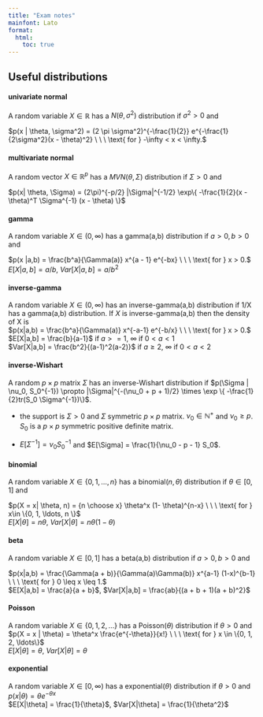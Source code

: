 ```yaml
---
title: "Exam notes"
mainfont: Lato
format: 
  html:
    toc: true
---
```


## Useful distributions

#### univariate normal

A random variable $X \in \mathbb{R}$ has a $N(\theta, \sigma^2)$ distribution if $\sigma^2 > 0$ and 


$p(x | \theta, \sigma^2) = (2 \pi \sigma^2)^{-\frac{1}{2}} e^{-\frac{1}{2\sigma^2}(x - \theta)^2} \ \ \ \text{ for } -\infty < x < \infty.$

#### multivariate normal

A random vector $X \in \mathbb{R}^p$ has a $MVN(\theta, \Sigma)$ distribution if $\Sigma > 0$ and

$p(x| \theta, \Sigma) = (2\pi)^{-p/2} |\Sigma|^{-1/2} \exp\{ -\frac{1}{2}(x - \theta)^T \Sigma^{-1} (x - \theta) \}$

#### gamma

A random variable $X \in (0, \infty)$ has a gamma(a,b) distribution if $a > 0, b > 0$ and


$p(x |a,b) = \frac{b^a}{\Gamma(a)} x^{a - 1} e^{-bx} \ \ \ \text{ for } x > 0.$  
$E[X | a, b] = a/b$, $Var[X | a,b] = a / b^2$


#### inverse-gamma

A random variable $X \in (0, \infty)$ has an inverse-gamma(a,b) distribution if 1/X has a gamma(a,b) distribution. If $X$ is inverse-gamma(a,b) then the density of X is  
$p(x|a,b) = \frac{b^a}{\Gamma(a)} x^{-a-1} e^{-b/x} \ \ \ \text{ for } x > 0.$  
$E[X|a,b] = \frac{b}{a-1}$ if $a>=1$, $\infty$ if $0<a<1$  
$Var[X|a,b] = \frac{b^2}{(a-1)^2(a-2)}$ if $a\geq2$, $\infty$ if $0<a<2$

#### inverse-Wishart

A random $p \times p$ matrix $\Sigma$ has an inverse-Wishart distribution if 
$p(\Sigma | \nu_0, S_0^{-1}) \propto |\Sigma|^{-(\nu_0 + p + 1)/2} \times \exp \{ -\frac{1}{2}tr(S_0 \Sigma^{-1})\}$.

- the support is $\Sigma > 0$ and $\Sigma$ symmetric $p \times p$ matrix. $\nu_0 \in \mathbb{N}^+$ and $\nu_0 \geq p$. $S_0$ is a $p \times p$ symmetric positive definite matrix.

- $E[\Sigma^{-1}] = \nu_0 S_0^{-1}$ and $E[\Sigma] = \frac{1}{\nu_0 - p - 1} S_0$.

#### binomial

A random variable $X \in \{0, 1, \ldots, n\}$ has a binomial$(n, \theta)$ distribution if $\theta \in [0, 1]$ and 

$p(X = x| \theta, n) = {n \choose x} \theta^x (1- \theta)^{n-x} \ \ \ \text{ for } x\in \{0, 1, \ldots, n \}$  
$E[X|\theta] = n\theta$, $Var[X|\theta] = n\theta(1-\theta)$

#### beta

A random variable $X \in [0, 1]$ has a beta(a,b) distribution if $a > 0, b > 0$ and 

$p(x|a,b) = \frac{\Gamma(a + b)}{\Gamma(a)\Gamma(b)} x^{a-1} (1-x)^{b-1} \ \ \ \text{ for } 0 \leq x \leq 1.$  
$E[X|a,b] = \frac{a}{a + b}$, $Var[X|a,b] = \frac{ab}{(a + b + 1)(a + b)^2}$

#### Poisson

A random variable $X \in \{0, 1, 2, \ldots \}$ has a Poisson($\theta$) distribution if $\theta > 0$ and  
$p(X = x | \theta) = \theta^x \frac{e^{-\theta}}{x!} \ \ \ \text{ for } x \in \{0, 1, 2, \ldots\}$  
$E[X|\theta] = \theta$, $Var[X|\theta] = \theta$

#### exponential
A random variable $X \in [0, \infty)$ has a exponential($\theta$) distribution if $\theta >0$ and  
$p(x | \theta) = \theta e^{-\theta x}$  
$E[X|\theta] = \frac{1}{\theta}$, $Var[X|\theta] = \frac{1}{\theta^2}$
